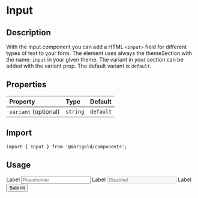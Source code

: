 
<Meta title="Components/Form/Input" />

# Input

## Description

With the Input component you can add a HTML `<input>` field for different types of text to your form.
The element uses always the themeSection with the name: `input` in your given theme. The variant in your section can be added with the variant prop. The default variant is `default`.

## Properties

| Property             | Type     | Default   |
| :------------------- | :------- | :-------- |
| `variant` (optional) | `string` | `default` |

## Import

```tsx
import { Input } from '@marigold/components';
```

## Usage

<Canvas>
  <Story name="Input">
    <div>
      <Label htmlFor="input">
        Label
        <Input id="input" placeholder="Placeholder" />
      </Label>
      <Label htmlFor="input2">
        Label
        <Input id="input2" placeholder="Disabled" disabled />
      </Label>
      <Label htmlFor="input3">
        Label
        <Input id="input2" type="submit" />
      </Label>
    </div>
  </Story>
</Canvas>
